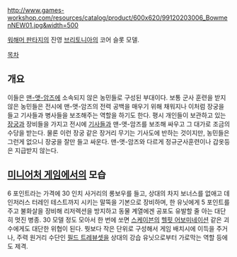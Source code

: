 {{{+1 '''Peasant Bowmen''' }}}

http://www.games-workshop.com/resources/catalog/product/600x620/99120203006_BowmenNEW01.jpg&width=500

[[워해머 판타지]]의 진영 [[브리토니아]]의 코어 슬롯 모델.

[[목차]]

== 개요 ==
이들은 [[맨-앳-암즈]]에 소속되지 않은 농민들로 구성된 부대이다. 보통 군사 훈련을 받지 않은 농민들은 전시에 맨-앳-암즈의 전력 공백을 매우기 위해 채워지나 이처럼 장궁을 들고 기사들과 병사들을 보조해주는 역할을 하기도 한다. 평시 개인들이 보관하고 있는 [[장궁]]과 장비들을 가지고 전시에 [[기사]]들과 맨-앳-암즈를 보조해 싸우고 그 대가로 조금의 수당을 받는다. 물론 이런 장궁 같은 장거리 무기는 기사도에 반하는 것이지만, 농민들은 그런게 없으니 장궁을 잘만 들고 싸운다. 맨-앳-암즈와 다르게 정규군사훈련이나 갑옷등은 지급받지 않는다. 

== [[미니어처 게임]]에서의 모습 ==
6 포인트라는 가격에 30 인치 사거리의 롱보우를 들고, 상대의 차지 보너스를 없애고 데인저러스 터레인 테스트까지 시키는 말뚝을 기본으로 장비하며, 한 유닛에게 5 포인트를 주고 불화살을 장비해 리저렉션을 방지하고 동물 계열에겐 공포도 유발할 줄 아는 대단히 멋진 병종. 30 모델 정도 모아서 한 번에 쏘면 [[스케이븐]]의 [[헬핏 어보미네이션]] 같은 괴수에게도 대단한 위협이 된다.
뭣보다 작은 단위로 구성해서 게임 배치시에 이득을 주거나, 주력 원거리 수단인 [[필드 트레뷰셋]]을 상대의 강습 유닛으로부터 가로막는 역할 등에도 제격.
